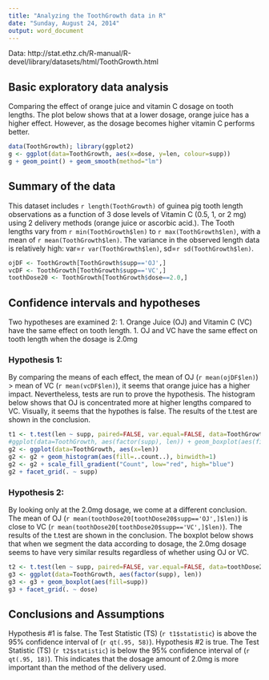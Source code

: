 ```yaml
---
title: "Analyzing the ToothGrowth data in R"
date: "Sunday, August 24, 2014"
output: word_document
---
```

Data: http://stat.ethz.ch/R-manual/R-devel/library/datasets/html/ToothGrowth.html

## Basic exploratory data analysis
Comparing the effect of orange juice and vitamin C dosage on tooth lengths. The plot below shows that at a lower dosage, orange juice has a higher effect. However, as the dosage becomes higher vitamin C performs better. 

```r
data(ToothGrowth); library(ggplot2)
g <- ggplot(data=ToothGrowth, aes(x=dose, y=len, colour=supp))
g + geom_point() + geom_smooth(method="lm")
```

## Summary of the data
This dataset includes `r length(ToothGrowth)` of guinea pig tooth length observations as a function of 3 dose levels of Vitamin C (0.5, 1, or 2 mg) using 2 delivery methods (orange juice or ascorbic acid.). The Tooth lengths vary from `r min(ToothGrowth$len)` to `r max(ToothGrowth$len)`, with a mean of `r mean(ToothGrowth$len)`. The variance in the observed length data is relatively high: var=`r var(ToothGrowth$len)`, sd=`r sd(ToothGrowth$len)`.

```r
ojDF <- ToothGrowth[ToothGrowth$supp=='OJ',]
vcDF <- ToothGrowth[ToothGrowth$supp=='VC',]
toothDose20 <- ToothGrowth[ToothGrowth$dose==2.0,]
```

## Confidence intervals and hypotheses
Two hypotheses are examined 2:
1. Orange Juice (OJ) and Vitamin C (VC) have the same effect on tooth length.
1. OJ and VC have the same effect on tooth length when the dosage is 2.0mg

### Hypothesis 1:
By comparing the means of each effect, the mean of OJ (`r mean(ojDF$len)`) > mean of VC (`r mean(vcDF$len)`), it seems that orange juice has a higher impact. Nevertheless, tests are run to prove the hypothesis. The histogram below shows that OJ is concentrated more at higher lengths compared to VC. Visually, it seems that the hypothes is false. The results of the t.test are shown in the conclusion.

```r
t1 <- t.test(len ~ supp, paired=FALSE, var.equal=FALSE, data=ToothGrowth)
#ggplot(data=ToothGrowth, aes(factor(supp), len)) + geom_boxplot(aes(fill=supp))
g2 <- ggplot(data=ToothGrowth, aes(x=len))
g2 <- g2 + geom_histogram(aes(fill=..count..), binwidth=1)
g2 <- g2 + scale_fill_gradient("Count", low="red", high="blue")
g2 + facet_grid(. ~ supp)
```

### Hypothesis 2:
By looking only at the 2.0mg dosage, we come at a different conclusion. The mean of OJ (`r mean(toothDose20[toothDose20$supp=='OJ',]$len)`) is close to VC (`r mean(toothDose20[toothDose20$supp=='VC',]$len)`). The results of the t.test are shown in the conclusion. The boxplot below shows that when we segment the data according to dosage, the 2.0mg dosage seems to have very similar results regardless of whether using OJ or VC.

```r
t2 <- t.test(len ~ supp, paired=FALSE, var.equal=FALSE, data=toothDose20)
g3 <- ggplot(data=ToothGrowth, aes(factor(supp), len))
g3 <- g3 + geom_boxplot(aes(fill=supp))
g3 + facet_grid(. ~ dose)
```

## Conclusions and Assumptions
Hypothesis #1 is false. The Test Statistic (TS) (`r t1$statistic`) is above the 95% confidence interval of (`r qt(.95, 58)`). 
Hypothesis #2 is true. The Test Statistic (TS) (`r t2$statistic`) is below the 95% confidence interval of (`r qt(.95, 18)`). This indicates that the dosage amount of 2.0mg is more important than the method of the delivery used.

